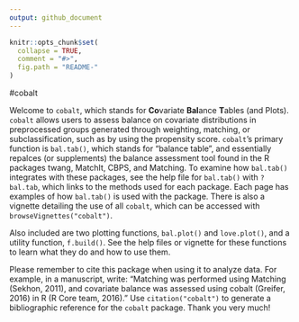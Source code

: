 ```yaml
---
output: github_document
---
```


<!-- README.md is generated from README.Rmd. Please edit that file -->

```r
knitr::opts_chunk$set(
  collapse = TRUE,
  comment = "#>",
  fig.path = "README-"
)
```
#cobalt

Welcome to `cobalt`, which stands for **Co**variate **Bal**ance **T**ables (and Plots). `cobalt` allows users to assess balance on covariate distributions in preprocessed groups generated through weighting, matching, or subclassification, such as by using the propensity score. `cobalt`'s primary function is `bal.tab()`, which stands for "balance table", and essentially repalces (or supplements) the balance assessment tool found in the R packages twang, MatchIt, CBPS, and Matching. To examine how `bal.tab()` integrates with these packages, see the help file for `bal.tab()` with `?bal.tab`, which links to the methods used for each package. Each page has examples of how `bal.tab()` is used with the package. There is also a vignette detailing the use of all `cobalt`, which can be accessed with `browseVignettes("cobalt")`.

Also included are two plotting functions, `bal.plot()` and `love.plot()`, and a utility function, `f.build()`. See the help files or vignette for these functions to learn what they do and how to use them.

Please remember to cite this package when using it to analyze data. For example, in a manuscript, write: "Matching was performed using Matching (Sekhon, 2011), and covariate balance was assessed using cobalt (Greifer, 2016) in R (R Core team, 2016)." Use `citation("cobalt")` to generate a bibliographic reference for the `cobalt` package. Thank you very much!